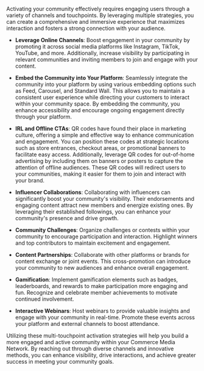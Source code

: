 Activating your community effectively requires engaging users through a variety of channels and touchpoints. By leveraging multiple strategies, you can create a comprehensive and immersive experience that maximizes interaction and fosters a strong connection with your audience.

-   **Leverage Online Channels**: Boost engagement in your community by promoting it across social media platforms like Instagram, TikTok, YouTube, and more. Additionally, increase visibility by participating in relevant communities and inviting members to join and engage with your content.  
      
-   **Embed the Community into Your Platform**: Seamlessly integrate the community into your platform by using various embedding options such as Feed, Carousel, and Standard Wall. This allows you to maintain a consistent user experience while directing your customers to interact within your community space. By embedding the community, you enhance accessibility and encourage ongoing engagement directly through your platform.  
      
-   **IRL and Offline CTAs**: QR codes have found their place in marketing culture, offering a simple and effective way to enhance communication and engagement. You can position these codes at strategic locations such as store entrances, checkout areas, or promotional banners to facilitate easy access. Additionally, leverage QR codes for out-of-home advertising by including them on banners or posters to capture the attention of offline audiences. These QR codes will redirect users to your communities, making it easier for them to join and interact with your brand.

-   **Influencer Collaborations**: Collaborating with influencers can significantly boost your community's visibility. Their endorsements and engaging content attract new members and energize existing ones. By leveraging their established followings, you can enhance your community's presence and drive growth.
    
-   **Community Challenges**: Organize challenges or contests within your community to encourage participation and interaction. Highlight winners and top contributors to maintain excitement and engagement.

-   **Content Partnerships**: Collaborate with other platforms or brands for content exchange or joint events. This cross-promotion can introduce your community to new audiences and enhance overall engagement.

-   **Gamification**: Implement gamification elements such as badges, leaderboards, and rewards to make participation more engaging and fun. Recognize and celebrate member achievements to motivate continued involvement.
    
-   **Interactive Webinars**: Host webinars to provide valuable insights and engage with your community in real-time. Promote these events across your platform and external channels to boost attendance.


Utilizing these multi-touchpoint activation strategies will help you build a more engaged and active community within your Commerce Media Network. By reaching out through diverse channels and innovative methods, you can enhance visibility, drive interactions, and achieve greater success in meeting your community goals.
